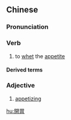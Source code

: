 {{also|开胃}}
==Chinese==
{{zh-forms|s=开胃}}

===Pronunciation===
{{zh-pron
|m=kāiwèi
|c=hoi1 wai6
|mn=khai-ūi
|cat=v,a
}}

===Verb===
{{zh-verb}}

# to [[whet]] the [[appetite]]

====Derived terms====
{{zh-der|開胃菜}}

===Adjective===
{{zh-adj}}

# [[appetizing]]

[[hu:開胃]]